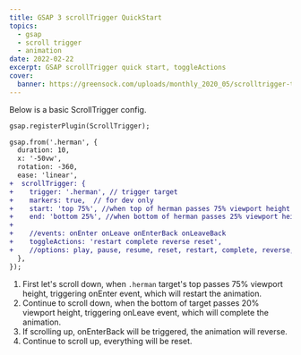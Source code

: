 ```yaml
---
title: GSAP 3 scrollTrigger QuickStart
topics:
  - gsap
  - scroll trigger
  - animation
date: 2022-02-22
excerpt: GSAP scrollTrigger quick start, toggleActions
cover:
  banner: https://greensock.com/uploads/monthly_2020_05/scrolltrigger-thumb.png.eb7f15da1128db13dc6457a1dbf17011.png
---
```


Below is a basic ScrollTrigger config.

```diff
gsap.registerPlugin(ScrollTrigger);

gsap.from('.herman', {
  duration: 10,
  x: '-50vw',
  rotation: -360,
  ease: 'linear',
+  scrollTrigger: {
+    trigger: '.herman', // trigger target
+    markers: true,  // for dev only
+    start: 'top 75%', //when top of herman passes 75% viewport height
+    end: 'bottom 25%', //when bottom of herman passes 25% viewport height
+
+    //events: onEnter onLeave onEnterBack onLeaveBack
+    toggleActions: 'restart complete reverse reset',
+    //options: play, pause, resume, reset, restart, complete, reverse,none
  },
});
```

1. First let's scroll down, when `.herman` target's top passes 75% viewport height, triggering onEnter event, which will
   restart the animation.
2. Continue to scroll down, when the bottom of target passes 20% viewport height, triggering onLeave event, which will
   complete the animation.
3. If scrolling up, onEnterBack will be triggered, the animation will reverse.
4. Continue to scroll up, everything will be reset.

<CodeFrame
  src="https://codepen.io/wghglory/embed/RwjyBKE?default-tab=html%2Cresult&editable=true"
  title="ScrollTrigger QuickStart"
/>

<CodeFrame
  title="GreenSock ScrollTrigger Timeline"
  src="https://codepen.io/wghglory/embed/WNXJKdr?default-tab=html%2Cresult&editable=true"
/>

<CodeFrame
  title="toggleActions - ScrollTrigger"
  src="https://codepen.io/wghglory/embed/rNYvrJG?default-tab=html%2Cresult&editable=true"
/>
